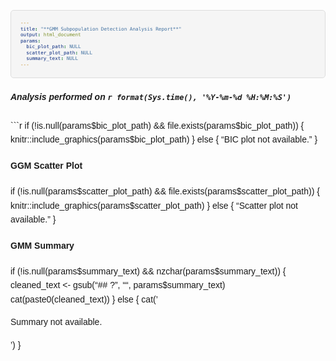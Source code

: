 ```yaml
---
title: "**GMM Subpopulation Detection Analysis Report**"
output: html_document
params:
  bic_plot_path: NULL
  scatter_plot_path: NULL
  summary_text: NULL
---
```


<style>
body {
  font-family: Helvetica;
  line-height: 1.6;
}
h1, h2, h3 {
  color: #333;
}
/*
  This is a forceful override for all pre-formatted text blocks.
  It targets the <pre> tag directly and uses !important to ensure
  these styles are not overridden by the PDF rendering engine's defaults.
*/
pre {
  font-size: 9px !important;
  font-family: Helvetica, sans-serif !important;
  white-space: pre-wrap !important;
  word-wrap: break-word !important;
  background-color: #f5f5f5 !important;
  border: 1px solid #ddd !important;
  padding: 15px !important;
  border-radius: 5px !important;
}
</style>

##### *Analysis performed on `r format(Sys.time(), '%Y-%m-%d %H:%M:%S')`*

```r
if (!is.null(params$bic_plot_path) && file.exists(params$bic_plot_path)) {
  knitr::include_graphics(params$bic_plot_path)
} else {
  "BIC plot not available."
}

#### **GGM Scatter Plot**
if (!is.null(params$scatter_plot_path) && file.exists(params$scatter_plot_path)) {
  knitr::include_graphics(params$scatter_plot_path)
} else {
  "Scatter plot not available."
}

#### **GMM Summary**
if (!is.null(params$summary_text) && nzchar(params$summary_text)) {
  cleaned_text <- gsub("## ?", "", params$summary_text)
  cat(paste0(cleaned_text))
} else {
  cat('<p>Summary not available.</p>')
}